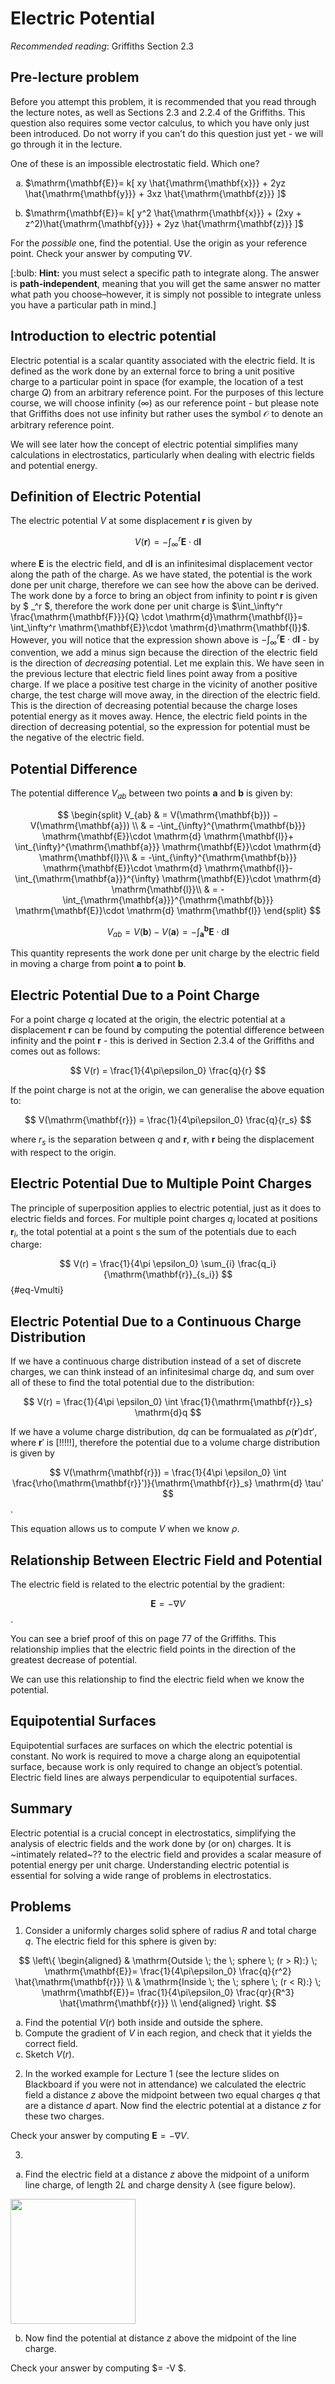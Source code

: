 \newcommand{\l}{\mathrm{\mathbf{l}}}
\newcommand{\E}{\mathrm{\mathbf{E}}}
\newcommand{\F}{\mathrm{\mathbf{F}}}
\newcommand{\r}{\mathrm{\mathbf{r}}}

\newcommand{\x}{\mathrm{\mathbf{x}}}
\newcommand{\y}{\mathrm{\mathbf{y}}}
\newcommand{\z}{\mathrm{\mathbf{z}}}

\newcommand{\a}{\mathrm{\mathbf{a}}}
\newcommand{\b}{\mathrm{\mathbf{b}}}


<!--
This section needs editing:
Little edits here and there to clarify. 
Diagrams? 
Improvements to continuous dist. stuff
Improve intro and outro.
New/reworked pre-and post-lecture problems. 
-->

# Electric Potential

*Recommended reading*: Griffiths Section 2.3

## Pre-lecture problem

Before you attempt this problem, it is recommended that you read through the lecture notes, as well as Sections 2.3 and 2.2.4 of the Griffiths. This question also requires some vector calculus, to which you have only just been introduced. Do not worry if you can't do this question just yet - we will go through it in the lecture. 

One of these is an impossible electrostatic field. Which one?

(a) $\E = k[ xy \hat{\x} + 2yz \hat{\y} + 3xz \hat{\z} ]$

(b) $\E = k[ y^2 \hat{\x} + (2xy + z^2)\hat{\y} + 2yz \hat{\z} ]$

For the *possible* one, find the potential. Use the origin as your reference point. 
Check your answer by computing $\nabla V$.

[:bulb: **Hint:** you must select a specific path to integrate along. The answer is **path-independent**, meaning that you will get the same answer no matter what path you choose--however, it is simply not possible to integrate unless you have a particular path in mind.]



## Introduction to electric potential

Electric potential is a scalar quantity associated with the electric field. It is defined as the work done by an external force to bring a unit positive charge to a particular point in space (for example, the location of a test charge $Q$) from an arbitrary reference point.
For the purposes of this lecture course, we will choose infinity ($\infty$) as our reference point - but please note that Griffiths does not use infinity but rather uses the symbol $\mathcal{O}$ to denote an arbitrary reference point.  

We will see later how the concept of electric potential simplifies many calculations in electrostatics, particularly when dealing with electric fields and potential energy.

## Definition of Electric Potential

The electric potential $V$ at some displacement $\r$ is given by

$$ V(\r) = −\int_{\infty}^r \E \cdot \mathrm{d}\l $$ 


where $\E$ is the electric field, and $\mathrm{d}\l$  is an infinitesimal displacement vector along the path of the charge. As we have stated, the potential is the work done per unit charge, therefore we can see how the above can be derived. The work done by a force to bring an object from infinity to point $\r$ is given by $ \int_\infty^r \F \cdot \mathrm{d}\l$, therefore the work done per unit charge is $\int_\infty^r \frac{\F}{Q} \cdot \mathrm{d}\l = \int_\infty^r \E \cdot \mathrm{d}\l$. However, you will notice that the expression shown above is $- \int_\infty^r \E \cdot \mathrm{d}\l$ - by convention, we add a minus sign because the direction of the electric field is the direction of *decreasing* potential. Let me explain this. We have seen in the previous lecture that electric field lines point away from a positive charge. If we place a positive test charge in the vicinity of another positive charge, the test charge will move away, in the direction of the electric field. This is the direction of decreasing potential because the charge loses potential energy as it moves away. Hence, the electric field points in the direction of decreasing potential, so the expression for potential must be the negative of the electric field. 

## Potential Difference

The potential difference $V_{ab}$ between two points $\a$ and $\b$ is given by: 

$$
\begin{split} 
V_{ab} & = V(\b) − V(\a) \\
& = -\int_{\infty}^{\b} \E \cdot \mathrm{d} \l + \int_{\infty}^{\a} \E \cdot \mathrm{d} \l \\
& = -\int_{\infty}^{\b} \E \cdot \mathrm{d} \l - \int_{\a}^{\infty} \E \cdot \mathrm{d} \l \\
& = -\int_{\a}^{\b} \E \cdot \mathrm{d} \l 
\end{split}
$$


$$ V_{ab} = V(\b) − V(\a) = -\int_{\a}^{\b} \E \cdot \mathrm{d} \l $$

This quantity represents the work done per unit charge by the electric field in moving a charge from point $\a$ to point $\b$. 

## Electric Potential Due to a Point Charge

For a point charge $q$ located at the origin, the electric potential at a displacement $\r$ can be found by computing the potential difference between infinity and the point $\r$ - this is derived in Section 2.3.4 of the Griffiths and comes out as follows: 

<!--
that is, the work done per unit charge in bringing a test charge from infinity to point $\r$. Try using the expression for $V_{ab}$ above to do this - you can use $\mathrm{d}\r$ as the displacement vector $\mathrm{d}\l$. You should find that the potential due to a point charge is:-->


$$ V(r) = \frac{1}{4\pi\epsilon_0} \frac{q}{r} $$ 

If the point charge is not at the origin, we can generalise the above equation to:

$$ V(\r) = \frac{1}{4\pi\epsilon_0} \frac{q}{r_s} $$ 

where $r_s$ is the separation between $q$ and $\r$, with $\r$ being the displacement with respect to the origin. 

## Electric Potential Due to Multiple Point Charges

The principle of superposition applies to electric potential, just as it does to electric fields and forces. For multiple point charges $q_i$ located at positions $\r_i$, the total potential at a point \r is the sum of the potentials due to each charge: 

$$ V(r) = \frac{1}{4\pi \epsilon_0} \sum_{i} \frac{q_i}{\r_{s_i}} $$ {#eq-Vmulti}

## Electric Potential Due to a Continuous Charge Distribution 

If we have a continuous charge distribution instead of a set of discrete charges, we can think instead of an infinitesimal charge $\mathrm{d}q$, and sum over all of these to find the total potential due to the distribution: 

$$ V(r) = \frac{1}{4\pi \epsilon_0} \int \frac{1}{\r_s} \mathrm{d}q $$

If we have a volume charge distribution, $\mathrm{d}q$ can be formualated as $\rho(\r') \mathrm{d}\tau'$, where $\r'$ is [!!!!!], therefore the potential due to a volume charge distribution is given by   

$$ V(\r) = \frac{1}{4\pi \epsilon_0} \int \frac{\rho(\r')}{\r_s} \mathrm{d} \tau' $$. 

This equation allows us to compute $V$ when we know $\rho$. 

<!--
This bit needs more added, including the volume charge distribution and the definitions of the notation. 
-->

## Relationship Between Electric Field and Potential

The electric field is related to the electric potential by the gradient: 

$$ \E = -\nabla V $$. 

You can see a brief proof of this on page 77 of the Griffiths. This relationship implies that the electric field points in the direction of the greatest decrease of potential.

We can use this relationship to find the electric field when we know the potential. 

## Equipotential Surfaces

Equipotential surfaces are surfaces on which the electric potential is constant. No work is required to move a charge along an equipotential surface, because work is only required to change an object's potential. Electric field lines are always perpendicular to equipotential surfaces.


<!--
ADD COMMENT HERE 
-->

## Summary
Electric potential is a crucial concept in electrostatics, simplifying the analysis of electric fields and the work done by (or on) charges. It is ~intimately related~?? to the electric field and provides a scalar measure of potential energy per unit charge. Understanding electric potential is essential for solving a wide range of problems in electrostatics.

## Problems

1) Consider a uniformly charges solid sphere of radius $R$ and total charge $q$. The electric field for this sphere is given by: 

$$
\left\{
    \begin{aligned}
         & \mathrm{Outside \; the \; sphere \; (r > R):} \; \E = \frac{1}{4\pi\epsilon_0} \frac{q}{r^2} \hat{\r}  \\
         & \mathrm{Inside \; the \; sphere \; (r < R):} \; \E = \frac{1}{4\pi\epsilon_0} \frac{qr}{R^3} \hat{\r} \\
    \end{aligned}
\right.
$$

(a) Find the potential $V(r)$ both inside and outside the sphere. 
(b) Compute the gradient of $V$ in each region, and check that it yields the correct field.
(c) Sketch $V(r)$. 

<!--
this problem is an adapted version of Griffiths 3E problem 2.21
-->

2) In the worked example for Lecture 1 (see the lecture slides on Blackboard if you were not in attendance) we calculated the electric field a distance $z$ above the midpoint between two equal charges $q$ that are a distance $d$ apart. Now find the electric potential at a distance $z$ for these two charges. 

Check your answer by computing $\E = -\nabla V$.

<!--
this problem is an adapted version of Griffiths 3E problem 2.25(a)
-->

3) 
(a) Find the electric field at a distance $z$ above the midpoint of a uniform line charge, of length $2L$ and charge density $\lambda$ (see figure below).

![](Figures/L2_prob3){width=200}

(b) Now find the potential at distance $z$ above the midpoint of the line charge. 

Check your answer by computing $\E = -\nabla V $. 

 
<!--
this problem is an adapted version of Griffiths 3E problem 2.25(b)
-->

